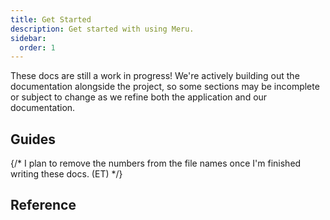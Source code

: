 ```yaml
---
title: Get Started
description: Get started with using Meru.
sidebar:
  order: 1
---
```



These docs are still a work in progress! We're actively building out the documentation alongside the project, so some sections may be incomplete or subject to change as we refine both the application and our documentation.

## Guides

{/* I plan to remove the numbers from the file names once I'm finished writing these docs. (ET) */}

<CardGrid>
  <LinkCard
    title="Keycloak"
    href="/guides/2-keycloak"
    description="Learn how to manage Meru users in Keycloak."
  />
  <LinkCard
    title="Entity Details"
    href="/guides/3-entity-details"
    description="Learn how to update details for entities."
  />
  <LinkCard
    title="Entity Orderings"
    href="/guides/4-entity-orderings"
    description="Learn how to update orderings for entities."
  />
  <LinkCard
    title="Users & Contributors"
    href="/guides/7-users-contributers"
    description="Learn how to manage users and contributors."
  />
  <LinkCard
    title="Harvesting"
    href="/guides/8-harvesting"
    description="An overview of Meru's harvesting interfaces."
  />
  <LinkCard
    title="Global Settings"
    href="/guides/9-global-settings"
    description="Learn how to edit global settings."
    />
</CardGrid>

## Reference

<CardGrid>
  <LinkCard
    title="Glossary"
    href="/reference/glossary"
    description="A list of glossary terms commonly used throughout this documentation."
  />
  <LinkCard
    title="Image Guide"
    href="/reference/glossary"
    description="Required and recommended sizes, formats, and compression rules for images."
  />
</CardGrid>
